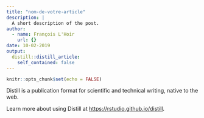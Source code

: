 ```yaml
---
title: "nom-de-votre-article"
description: |
  A short description of the post.
author:
  - name: François L'Hoir
    url: {}
date: 10-02-2019
output:
  distill::distill_article:
    self_contained: false
---
```


```r
knitr::opts_chunk$set(echo = FALSE)
```

Distill is a publication format for scientific and technical writing, native to the web.

Learn more about using Distill at <https://rstudio.github.io/distill>.

